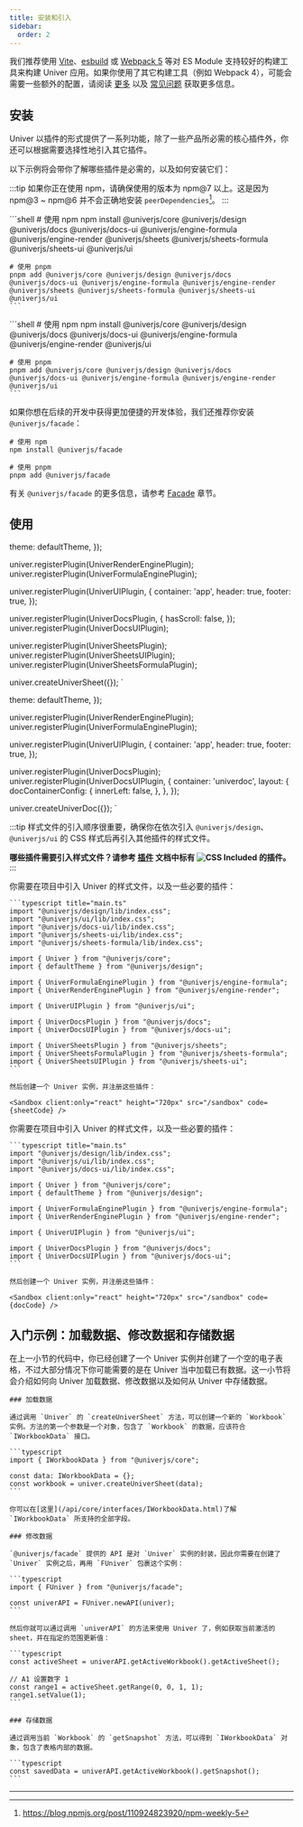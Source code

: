 ```yaml
---
title: 安装和引入
sidebar:
  order: 2
---
```


我们推荐使用 [Vite](https://vitejs.dev/)、[esbuild](https://esbuild.github.io/) 或 [Webpack 5](https://webpack.js.org/) 等对 ES Module 支持较好的构建工具来构建 Univer 应用。如果你使用了其它构建工具（例如 Webpack 4），可能会需要一些额外的配置，请阅读 [更多](/zh-cn/guides/quickstart/#更多) 以及 [常见问题](/zh-cn/guides/troubleshooting) 获取更多信息。

## 安装

Univer 以插件的形式提供了一系列功能，除了一些产品所必需的核心插件外，你还可以根据需要选择性地引入其它插件。

以下示例将会带你了解哪些插件是必需的，以及如何安装它们：

:::tip
如果你正在使用 npm，请确保使用的版本为 npm@7 以上。这是因为 npm@3 ~ npm@6 并不会正确地安装 `peerDependencies`[^1]。
:::


<Tabs>
  <TabItem label="📊 Univer Sheet">
    ```shell
    # 使用 npm
    npm install @univerjs/core @univerjs/design @univerjs/docs @univerjs/docs-ui @univerjs/engine-formula @univerjs/engine-render @univerjs/sheets @univerjs/sheets-formula @univerjs/sheets-ui @univerjs/ui

    # 使用 pnpm
    pnpm add @univerjs/core @univerjs/design @univerjs/docs @univerjs/docs-ui @univerjs/engine-formula @univerjs/engine-render @univerjs/sheets @univerjs/sheets-formula @univerjs/sheets-ui @univerjs/ui
    ```
  </TabItem>
  <TabItem label="📝 Univer Doc">
    ```shell
    # 使用 npm
    npm install @univerjs/core @univerjs/design @univerjs/docs @univerjs/docs-ui @univerjs/engine-formula @univerjs/engine-render @univerjs/ui

    # 使用 pnpm
    pnpm add @univerjs/core @univerjs/design @univerjs/docs @univerjs/docs-ui @univerjs/engine-formula @univerjs/engine-render @univerjs/ui
    ```
  </TabItem>
</Tabs>

如果你想在后续的开发中获得更加便捷的开发体验，我们还推荐你安装 `@univerjs/facade`：

```shell
# 使用 npm
npm install @univerjs/facade

# 使用 pnpm
pnpm add @univerjs/facade
```

有关 `@univerjs/facade` 的更多信息，请参考 [Facade](/zh-cn/guides/facade) 章节。

## 使用


  theme: defaultTheme,
});

univer.registerPlugin(UniverRenderEnginePlugin);
univer.registerPlugin(UniverFormulaEnginePlugin);

univer.registerPlugin(UniverUIPlugin, {
  container: 'app',
  header: true,
  footer: true,
});

univer.registerPlugin(UniverDocsPlugin, {
  hasScroll: false,
});
univer.registerPlugin(UniverDocsUIPlugin);

univer.registerPlugin(UniverSheetsPlugin);
univer.registerPlugin(UniverSheetsUIPlugin);
univer.registerPlugin(UniverSheetsFormulaPlugin);

univer.createUniverSheet({});
`

  theme: defaultTheme,
});

univer.registerPlugin(UniverRenderEnginePlugin);
univer.registerPlugin(UniverFormulaEnginePlugin);

univer.registerPlugin(UniverUIPlugin, {
  container: 'app',
  header: true,
  footer: true,
});

univer.registerPlugin(UniverDocsPlugin);
univer.registerPlugin(UniverDocsUIPlugin, {
  container: 'univerdoc',
  layout: {
    docContainerConfig: {
      innerLeft: false,
    },
  },
});

univer.createUniverDoc({});
`

:::tip
样式文件的引入顺序很重要，确保你在依次引入 `@univerjs/design`、`@univerjs/ui` 的 CSS 样式后再引入其他插件的样式文件。

**哪些插件需要引入样式文件？请参考 [插件](/zh-cn/api) 文档中标有 ![CSS Included](https://img.shields.io/badge/CSS_Included-blue?logo=CSS3) 的插件。**
:::

<Tabs>
  <TabItem label="📊 Univer Sheet">
    你需要在项目中引入 Univer 的样式文件，以及一些必要的插件：

    ```typescript title="main.ts"
    import "@univerjs/design/lib/index.css";
    import "@univerjs/ui/lib/index.css";
    import "@univerjs/docs-ui/lib/index.css";
    import "@univerjs/sheets-ui/lib/index.css";
    import "@univerjs/sheets-formula/lib/index.css";

    import { Univer } from "@univerjs/core";
    import { defaultTheme } from "@univerjs/design";

    import { UniverFormulaEnginePlugin } from "@univerjs/engine-formula";
    import { UniverRenderEnginePlugin } from "@univerjs/engine-render";

    import { UniverUIPlugin } from "@univerjs/ui";

    import { UniverDocsPlugin } from "@univerjs/docs";
    import { UniverDocsUIPlugin } from "@univerjs/docs-ui";

    import { UniverSheetsPlugin } from "@univerjs/sheets";
    import { UniverSheetsFormulaPlugin } from "@univerjs/sheets-formula";
    import { UniverSheetsUIPlugin } from "@univerjs/sheets-ui";
    ```

    然后创建一个 Univer 实例，并注册这些插件：

    <Sandbox client:only="react" height="720px" src="/sandbox" code={sheetCode} />
  </TabItem>
  <TabItem label="📝 Univer Doc">
    你需要在项目中引入 Univer 的样式文件，以及一些必要的插件：

    ```typescript title="main.ts"
    import "@univerjs/design/lib/index.css";
    import "@univerjs/ui/lib/index.css";
    import "@univerjs/docs-ui/lib/index.css";

    import { Univer } from "@univerjs/core";
    import { defaultTheme } from "@univerjs/design";

    import { UniverFormulaEnginePlugin } from "@univerjs/engine-formula";
    import { UniverRenderEnginePlugin } from "@univerjs/engine-render";

    import { UniverUIPlugin } from "@univerjs/ui";

    import { UniverDocsPlugin } from "@univerjs/docs";
    import { UniverDocsUIPlugin } from "@univerjs/docs-ui";
    ```

    然后创建一个 Univer 实例，并注册这些插件：

    <Sandbox client:only="react" height="720px" src="/sandbox" code={docCode} />
  </TabItem>
</Tabs>

## 入门示例：加载数据、修改数据和存储数据

<Tabs>
  <TabItem label="📊 Univer Sheet">
    在上一小节的代码中，你已经创建了一个 Univer 实例并创建了一个空的电子表格，不过大部分情况下你可能需要的是在 Univer 当中加载已有数据。这一小节将会介绍如何向 Univer 加载数据、修改数据以及如何从 Univer 中存储数据。

    ### 加载数据

    通过调用 `Univer` 的 `createUniverSheet` 方法，可以创建一个新的 `Workbook` 实例。方法的第一个参数是一个对象，包含了 `Workbook` 的数据，应该符合 `IWorkbookData` 接口。

    ```typescript
    import { IWorkbookData } from "@univerjs/core";

    const data: IWorkbookData = {};
    const workbook = univer.createUniverSheet(data);
    ```

    你可以在[这里](/api/core/interfaces/IWorkbookData.html)了解 `IWorkbookData` 所支持的全部字段。

    ### 修改数据

    `@univerjs/facade` 提供的 API 是对 `Univer` 实例的封装，因此你需要在创建了 `Univer` 实例之后，再用 `FUniver` 包裹这个实例：

    ```typescript
    import { FUniver } from "@univerjs/facade";

    const univerAPI = FUniver.newAPI(univer);
    ```

    然后你就可以通过调用 `univerAPI` 的方法来使用 Univer 了，例如获取当前激活的 sheet，并在指定的范围更新值：

    ```typescript
    const activeSheet = univerAPI.getActiveWorkbook().getActiveSheet();

    // A1 设置数字 1
    const range1 = activeSheet.getRange(0, 0, 1, 1);
    range1.setValue(1);
    ```

    ### 存储数据

    通过调用当前 `Workbook` 的 `getSnapshot` 方法，可以得到 `IWorkbookData` 对象，包含了表格内部的数据。

    ```typescript
    const savedData = univerAPI.getActiveWorkbook().getSnapshot();
    ```
  </TabItem>
</Tabs>

---

[^1]: https://blog.npmjs.org/post/110924823920/npm-weekly-5
